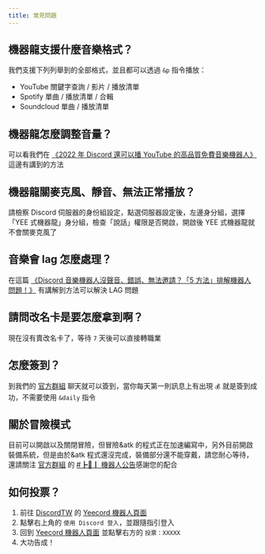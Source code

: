 ```yaml
---
title: 常見問題
---
```


## 機器龍支援什麼音樂格式？

我們支援下列列舉到的全部格式，並且都可以透過 `&p` 指令播放：

- YouTube 關鍵字查詢 / 影片 / 播放清單
- Spotify 單曲 / 播放清單 / 合輯
- Soundcloud 單曲 / 播放清單

## 機器龍怎麼調整音量？

可以看我們在 [《2022 年 Discord 還可以播 YouTube 的高品質免費音樂機器人》](/blog/how-to-invite-bot/#同場加映如何調整音量) 這邊有講到的方法

## 機器龍關麥克風、靜音、無法正常播放？

請檢察 Discord 伺服器的身份組設定，點選伺服器設定後，左邊身分組，選擇「YEE 式機器龍」身分組，檢查「說話」權限是否開啟，開啟後 YEE 式機器龍就不會關麥克風了

## 音樂會 lag 怎麼處理？

在這篇 [《Discord 音樂機器人沒聲音、錯誤、無法邀請？「5 方法」排解機器人問題！》](/blog/discord-bot-troubleshooting/) 有講解到方法可以解決 LAG 問題

## 請問改名卡是要怎麼拿到啊？

現在沒有賣改名卡了，等待 `7` 天後可以直接轉職業

## 怎麼簽到？

到我們的 [官方群組](https://discord.gg/yeecord) 聊天就可以簽到，當你每天第一則訊息上有出現 `💰` 就是簽到成功，不需要使用 `&daily` 指令

## 關於冒險模式

目前可以開啟以及關閉冒險，但冒險&atk 的程式正在加速編寫中，另外目前開啟裝備系統，但是由於&atk 程式還沒完成，裝備部分還不能穿戴，請您耐心等待，還請關注 [官方群組](https://discord.gg/yeecord) 的 [#┣📢┃ 機器人公告](https://discord.com/channels/600363644991176822/738958522271924285)感謝您的配合

## 如何投票？

1. 前往 [DiscordTW](https://yeecord.com/dst) 的 [Yeecord 機器人頁面](https://yeecord.com/dst)
2. 點擊右上角的 `使用 Discord 登入`，並跟隨指引登入
3. 回到 [Yeecord 機器人頁面](https://yeecord.com/dst) 並點擊右方的 `投票：XXXXX`
4. 大功告成！
 
